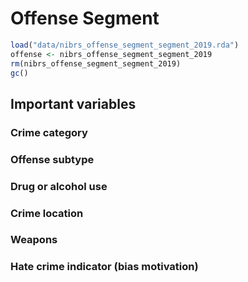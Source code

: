 # Offense Segment

```r
load("data/nibrs_offense_segment_segment_2019.rda")
offense <- nibrs_offense_segment_segment_2019
rm(nibrs_offense_segment_segment_2019)
gc()
```

## Important variables

### Crime category

### Offense subtype

### Drug or alcohol use

### Crime location

### Weapons

### Hate crime indicator (bias motivation)